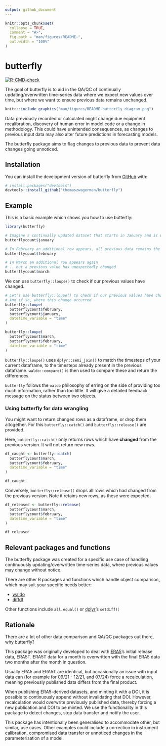 ```yaml
---
output: github_document
---
```


<!-- README.md is generated from README.Rmd. Please edit that file -->

```r
knitr::opts_chunk$set(
  collapse = TRUE,
  comment = "#>",
  fig.path = "man/figures/README-",
  out.width = "100%"
)
```

# butterfly

<!-- badges: start -->
[![R-CMD-check](https://github.com/thomaszwagerman/butterfly/actions/workflows/R-CMD-check.yaml/badge.svg)](https://github.com/thomaszwagerman/butterfly/actions/workflows/R-CMD-check.yaml)
<!-- badges: end -->

The goal of butterfly is to aid in the QA/QC of continually updating/overwritten time-series data where we expect new values over time, but where we want to ensure previous data remains unchanged. 

```r
knitr::include_graphics("man/figures/README-butterfly_diagram.png")
```

Data previously recorded or calculated might change due equipment recalibration, discovery of human error in model code or a change in methodology.
This could have unintended consequences, as changes to previous input data may also alter future predictions in forecasting models.

The butterfly package aims to flag changes to previous data to prevent data changes going unnoticed.

## Installation

You can install the development version of butterfly from [GitHub](https://github.com/) with:

``` r
# install.packages("devtools")
devtools::install_github("thomaszwagerman/butterfly")
```

## Example

This is a basic example which shows you how to use butterfly:

```r
library(butterfly)

# Imagine a continually updated dataset that starts in January and is updated once a month
butterflycount$january

# In February an additional row appears, all previous data remains the same
butterflycount$february

# In March an additional row appears again
# ...but a previous value has unexpectedly changed
butterflycount$march
```

We can use `butterfly::loupe()` to check if our previous values have changed.

```r
# Let's use butterfly::loupe() to check if our previous values have changed
# And if so, where this change occurred
butterfly::loupe(
  butterflycount$february,
  butterflycount$january,
  datetime_variable = "time"
)

butterfly::loupe(
  butterflycount$march,
  butterflycount$february,
  datetime_variable = "time"
)
```

`butterfly::loupe()` uses `dplyr::semi_join()` to match the timesteps of your current dataframe, to the timesteps already present in the previous dataframe. `waldo::compare()` is then used to compare these and return the differences.

`butterfly` follows the `waldo` philosophy of erring on the side of providing too much information, rather than too little. It will give a detailed feedback message on the status between two objects.

### Using butterfly for data wrangling
You might want to return changed rows as a dataframe, or drop them altogether. For this `butterfly::catch()` and `butterfly::release()` are provided.

Here, `butterfly::catch()` only returns rows which have **changed** from the previous version. It will not return new rows.

```r
df_caught <- butterfly::catch(
  butterflycount$march,
  butterflycount$february,
  datetime_variable = "time"
)

df_caught
```

Conversely, `butterfly::release()` drops all rows which had changed from the previous version. Note it retains new rows, as these were expected.

```r
df_released <- butterfly::release(
  butterflycount$march,
  butterflycount$february,
  datetime_variable = "time"
)

df_released
```

## Relevant packages and functions
The butterfly package was created for a specific use case of handling continuously updating/overwritten time-series data, where previous values may change without notice. 

There are other R packages and functions which handle object comparison, which may suit your specific needs better:

* [waldo](https://github.com/r-lib/waldo)
* [diffdf](https://github.com/gowerc/diffdf)

Other functions include `all.equal()` or [dplyr](https://github.com/tidyverse/dplyr)'s `setdiff()`

## Rationale
There are a lot of other data comparison and QA/QC packages out there, why butterfly?

This package was originally developed to deal with [ERA5](https://cds.climate.copernicus.eu/datasets/reanalysis-era5-single-levels?tab=documentation)'s initial release data, ERA5T. ERA5T data for a month is overwritten with the final ERA5 data two months after the month in question. 

Usually ERA5 and ERA5T are identical, but occasionally an issue with input data can (for example for [09/21 - 12/21](https://confluence.ecmwf.int/display/CKB/ERA5T+issue+in+snow+depth), and [07/24](https://forum.ecmwf.int/t/final-validated-era5-product-to-differ-from-era5t-in-july-2024/6685)) force a recalculation, meaning previously published data differs from the final product.

When publishing ERA5-derived datasets, and minting it with a DOI, it is possible to continuously append without invalidating that DOI. However, recalculation would overwrite previously published data, thereby forcing a new publication and DOI to be minted. We use the functionality in this package to detect changes, stop data transfer and notify the user.

This package has intentionally been generalised to accommodate other, but similar, use cases. Other examples could include a correction in instrument calibration, compromised data transfer or unnoticed changes in the parameterisation of a model.
